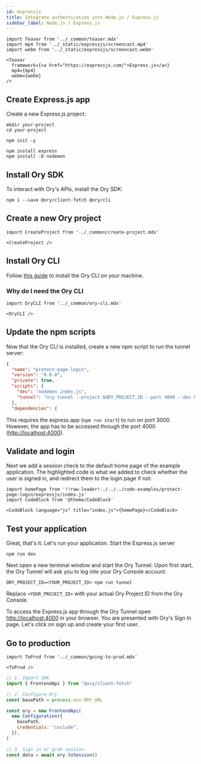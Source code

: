 ```yaml
---
id: expressjs
title: Integrate authentication into Node.js / Express.js
sidebar_label: Node.js / Express.js
---
```


```mdx-code-block
import Teaser from '../_common/teaser.mdx'
import mp4 from '../_static/expressjs/screencast.mp4'
import webm from '../_static/expressjs/screencast.webm'

<Teaser
  framework={<a href="https://expressjs.com/">Express.js</a>}
  mp4={mp4}
  webm={webm}
/>
```

## Create Express.js app

Create a new Express.js project:

```shell
mkdir your-project
cd your-project

npm init -y

npm install express
npm install -D nodemon
```

## Install Ory SDK

To interact with Ory's APIs, install the Ory SDK:

```shell
npm i --save @ory/client-fetch @ory/cli
```

## Create a new Ory project

```mdx-code-block
import CreateProject from '../_common/create-project.mdx'

<CreateProject />
```

## Install Ory CLI

Follow [this guide](../../guides/cli/01_installation.mdx) to install the Ory CLI on your machine.

### Why do I need the Ory CLI

```mdx-code-block
import OryCLI from '../_common/ory-cli.mdx'

<OryCLI />
```

## Update the npm scripts

Now that the Ory CLI is installed, create a new npm script to run the tunnel server:

```json title="package.json"  {7}
{
  "name": "protect-page-login",
  "version": "0.0.0",
  "private": true,
  "scripts": {
    "dev": "nodemon index.js",
    "tunnel": "ory tunnel --project $ORY_PROJECT_ID --port 4000 --dev http://localhost:3000"
  },
  "dependencies": {
```

This requires the express app (`npm run start`) to run on port 3000. However, the app has to be accessed through the port 4000
([http://localhost:4000](http://localhost:4000)).

## Validate and login

Next we add a session check to the default home page of the example application. The highlighted code is what we added to check
whether the user is signed in, and redirect them to the login page if not:

```mdx-code-block
import homePage from '!!raw-loader!../../../code-examples/protect-page-login/expressjs/index.js'
import CodeBlock from '@theme/CodeBlock'

<CodeBlock language="js" title="index.js">{homePage}</CodeBlock>
```

## Test your application

Great, that's it. Let's run your application. Start the Express.js server

```shell
npm run dev
```

Next open a new terminal window and start the Ory Tunnel. Upon first start, the Ory Tunnel will ask you to log into your Ory
Console account.

```shell
ORY_PROJECT_ID=<YOUR_PROJECT_ID> npm run tunnel
```

Replace `<YOUR_PROJECT_ID>` with your actual Ory Project ID from the Ory Console.

To access the Express.js app through the Ory Tunnel open [http://localhost:4000](http://localhost:4000) in your browser. You are
presented with Ory's Sign In page. Let's click on sign up and create your first user.

## Go to production

```mdx-code-block
import ToProd from '../_common/going-to-prod.mdx'

<ToProd />
```

```js
// 1. Import SDK
import { FrontendApi } from "@ory/client-fetch"

// 2. Configure Ory
const basePath = process.env.ORY_URL

const ory = new FrontendApi(
  new Configuration({
    basePath,
    credentials: "include",
  }),
)

// 3. Sign in or grab session.
const data = await ory.toSession()
```
